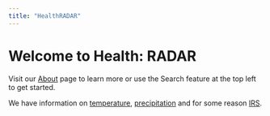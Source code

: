 ```yaml
---
title: "HealthRADAR"
---
```


# Welcome to Health: RADAR

Visit our [About](about.html "Link to the About page") page to learn more or use the Search feature at the top left to get started.

We have information on [temperature](temperature.html "Link to the temperature page"), [precipitation](precipitation.html "Link to the precipitation page") and for some reason [IRS](irs.html "Link to the Indoor Residual Spraying page").
